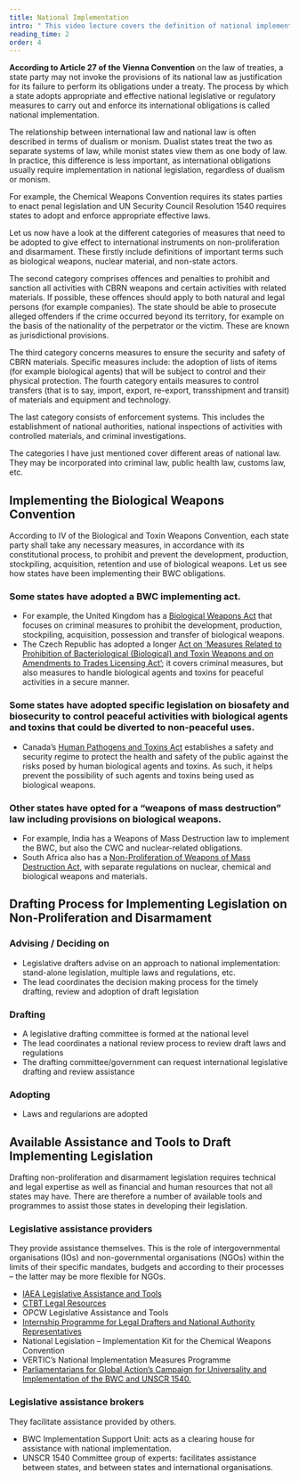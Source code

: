 ```yaml
---
title: National Implementation
intro: " This video lecture covers the definition of national implementation, overview of national implementation measures for non-proliferation and disarmament instruments, status and challenges of national implementation"
reading_time: 2
order: 4
---
```


**According to Article 27 of the Vienna Convention** on the law of treaties, a state party may not invoke the provisions of its national law as justification for its failure to perform its obligations under a treaty. The process by which a state adopts appropriate and effective national legislative or regulatory measures to carry out and enforce its international obligations is called national implementation.

The relationship between international law and national law is often described in terms of dualism or monism. Dualist states treat the two as separate systems of law, while monist states view them as one body of law. In practice, this difference is less important, as international obligations usually require implementation in national legislation, regardless of dualism or monism.

For example, the Chemical Weapons Convention requires its states parties to enact penal legislation and UN Security Council Resolution 1540 requires states to adopt and enforce appropriate effective laws.

Let us now have a look at the different categories of measures that need to be adopted to give effect to international instruments on non-proliferation and disarmament. These firstly include definitions of important terms such as biological weapons, nuclear material, and non-state actors.

The second category comprises offences and penalties to prohibit and sanction all activities with CBRN weapons and certain activities with related materials. If possible, these offences should apply to both natural and legal persons (for example companies). The state should be able to prosecute alleged offenders if the crime occurred beyond its territory, for example on the basis of the nationality of the perpetrator or the victim. These are known as jurisdictional provisions.

The third category concerns measures to ensure the security and safety of CBRN materials. Specific measures include: the adoption of lists of items (for example biological agents) that will be subject to control and their physical protection.
The fourth category entails measures to control transfers (that is to say, import, export, re-export, transshipment and transit) of materials and equipment and technology.

The last category consists of enforcement systems. This includes the establishment of national authorities, national inspections of activities with controlled materials, and criminal investigations.

The categories I have just mentioned cover different areas of national law. They may be incorporated into criminal law, public health law, customs law, etc.

## Implementing the Biological Weapons Convention

According to IV of the Biological and Toxin Weapons Convention, each state party shall take any necessary measures, in accordance with its constitutional process, to prohibit and prevent the development, production, stockpiling, acquisition, retention and use of biological weapons. Let us see how states have been implementing their BWC obligations.

### Some states have adopted a BWC implementing act.

- For example, the United Kingdom has a [Biological Weapons Act](https://www.legislation.gov.uk/ukpga/1974/6/contents) that focuses on criminal measures to prohibit the development, production, stockpiling, acquisition, possession and transfer of biological weapons.
- The Czech Republic has adopted a longer [Act on ‘Measures Related to Prohibition of Bacteriological (Biological) and Toxin Weapons and on Amendments to Trades Licensing Act’](https://www.sujb.cz/en/legal-framework/prohibition-of-biological-weapons); it covers criminal measures, but also measures to handle biological agents and toxins for peaceful activities in a secure manner.

### Some states have adopted specific legislation on biosafety and biosecurity to control peaceful activities with biological agents and toxins that could be diverted to non-peaceful uses.

- Canada’s [Human Pathogens and Toxins Act](https://laws.justice.gc.ca/eng/acts/H-5.67/) establishes a safety and security regime to protect the health and safety of the public against the risks posed by human biological agents and toxins. As such, it helps prevent the possibility of such agents and toxins being used as biological weapons.

### Other states have opted for a “weapons of mass destruction” law including provisions on biological weapons.

- For example, India has a Weapons of Mass Destruction law to implement the BWC, but also the CWC and nuclear-related obligations.
- South Africa also has a [Non-Proliferation of Weapons of Mass Destruction Act](https://www.gov.za/documents/non-proliferation-weapons-mass-destruction-act-2-jul-1993-0000#), with separate regulations on nuclear, chemical and biological weapons and materials.  

## Drafting Process for Implementing Legislation on Non-Proliferation and Disarmament

### Advising / Deciding on

- Legislative drafters advise on an approach to national implementation: stand-alone legislation, multiple laws and regulations, etc.
- The lead coordinates the decision making process for the timely drafting, review and adoption of draft legislation

### Drafting

- A legislative drafting committee is formed at the national level
- The lead coordinates a national review process to review draft laws and regulations
- The drafting committee/government can request international legislative drafting and review assistance

### Adopting

- Laws and regularions are adopted

## Available Assistance and Tools to Draft Implementing Legislation

Drafting non-proliferation and disarmament legislation requires technical and legal expertise as well as financial and human resources that not all states may have. There are therefore a number of available tools and programmes to assist those states in developing their legislation.

### Legislative assistance providers

They provide assistance themselves. This is the role of intergovernmental organisations (IOs) and non-governmental organisations (NGOs) within the limits of their specific mandates, budgets and according to their processes – the latter may be more flexible for NGOs.

- [IAEA Legislative Assistance and Tools](https://www.iaea.org/services/legislative-assistance)
- [CTBT Legal Resources](https://www.ctbto.org/member-states/legal-resources/)
- OPCW Legislative Assistance and Tools
- [Internship Programme for Legal Drafters and National Authority Representatives](https://www.opcw.org/resources/capacity-building/national-implementation-programmes/internship-programme-legal-drafters)
- National Legislation – Implementation Kit for the Chemical Weapons Convention 
- VERTIC’s National Implementation Measures Programme
- [Parliamentarians for Global Action’s Campaign for Universality and Implementation of the BWC and UNSCR 1540.](https://www.pgaction.org/ips/bsh/)

### Legislative assistance brokers

They facilitate assistance provided by others.

- BWC Implementation Support Unit: acts as a clearing house for assistance with national implementation.
- UNSCR 1540 Committee group of experts: facilitates assistance between states, and between states and international organisations.
